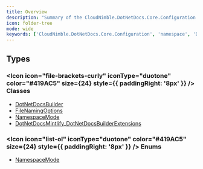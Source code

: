 ```yaml
---
title: Overview
description: "Summary of the CloudNimble.DotNetDocs.Core.Configuration Namespace"
icon: folder-tree
mode: wide
keywords: ['CloudNimble.DotNetDocs.Core.Configuration', 'namespace', 'DotNetDocsBuilder', 'FileNamingOptions', 'NamespaceMode', 'DotNetDocsMintlify_DotNetDocsBuilderExtensions']
---
```


## Types

### <Icon icon="file-brackets-curly" iconType="duotone" color="#419AC5" size={24} style={{ paddingRight: '8px' }} /> Classes

- [DotNetDocsBuilder](DotNetDocsBuilder.mdx)
- [FileNamingOptions](FileNamingOptions.mdx)
- [NamespaceMode](NamespaceMode.mdx)
- [DotNetDocsMintlify_DotNetDocsBuilderExtensions](DotNetDocsMintlify_DotNetDocsBuilderExtensions.mdx)

### <Icon icon="list-ol" iconType="duotone" color="#419AC5" size={24} style={{ paddingRight: '8px' }} /> Enums

- [NamespaceMode](NamespaceMode.mdx)


